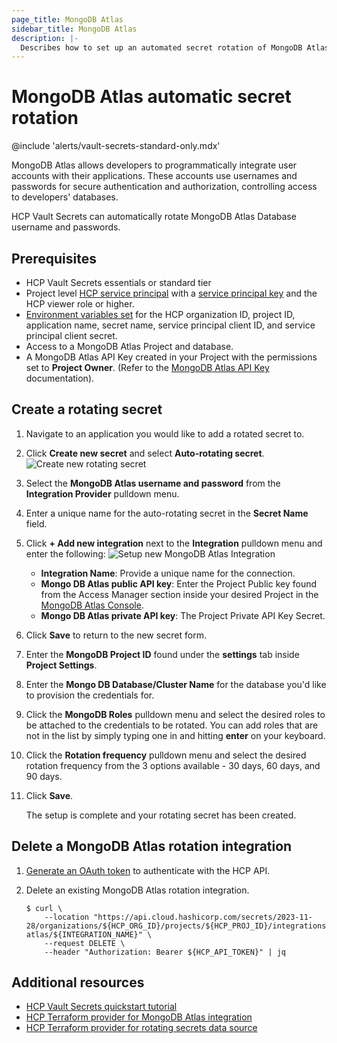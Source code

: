 ```yaml
---
page_title: MongoDB Atlas
sidebar_title: MongoDB Atlas
description: |-
  Describes how to set up an automated secret rotation of MongoDB Atlas database credentials.
---
```


# MongoDB Atlas automatic secret rotation

@include 'alerts/vault-secrets-standard-only.mdx'

MongoDB Atlas allows developers to programmatically integrate user accounts with
their applications. These accounts use usernames and passwords for secure
authentication and authorization, controlling access to developers' databases.

HCP Vault Secrets can automatically rotate MongoDB Atlas Database username and
passwords.

## Prerequisites

- HCP Vault Secrets essentials or standard tier
- Project level [HCP service
  principal](/hcp/docs/hcp/iam/service-principal) with a [service
  principal
  key](/hcp/docs/hcp/iam/service-principal#generate-a-service-principal-key)
  and the HCP viewer role or higher.
- [Environment variables set](/hcp/docs/vault-secrets/retrieve-hcp-api-token) for the HCP organization ID, project ID, application
  name, secret name, service principal client ID, and service principal client secret.
- Access to a MongoDB Atlas Project and database.
- A MongoDB Atlas API Key created in your Project with the permissions set to
  **Project Owner**. (Refer to the [MongoDB Atlas API
  Key](https://www.mongodb.com/docs/atlas/configure-api-access-project/)
  documentation).

## Create a rotating secret

1. Navigate to an application you would like to add a rotated secret to.

1. Click **Create new secret** and select **Auto-rotating secret**.
   ![Create new rotating secret](/img/docs/vault-secrets/create-new-rotating-secret.png)

1. Select the **MongoDB Atlas username and password** from the **Integration Provider** pulldown menu.

1. Enter a unique name for the auto-rotating secret in the **Secret Name** field.

1. Click **+ Add new integration** next to the **Integration** pulldown menu and enter the
   following:
   ![Setup new MongoDB Atlas Integration](/img/docs/vault-secrets/mongodbatlas-integration-configure.png)

   - **Integration Name**: Provide a unique name for the connection.
   - **Mongo DB Atlas public API key**: Enter the Project Public key found from the Access Manager section inside your desired Project in the [MongoDB Atlas Console](https://account.mongodb.com/account/login).
   - **Mongo DB Atlas private API key**: The Project Private API Key Secret.

1. Click **Save** to return to the new secret form.

2. Enter the **MongoDB Project ID** found under the **settings** tab inside **Project Settings**.

3. Enter the **Mongo DB Database/Cluster Name** for the database you'd like to provision the credentials for.

4. Click the **MongoDB Roles** pulldown menu and select the desired roles to be attached to the credentials to be rotated. You can add roles that are not in the list by simply typing one in and hitting **enter** on your keyboard.

1. Click the **Rotation frequency** pulldown menu and select the desired
   rotation frequency from the 3 options available - 30 days, 60 days, and 90 days.

1. Click **Save**.

   The setup is complete and your rotating secret has been created.

## Delete a MongoDB Atlas rotation integration

1. [Generate an OAuth token](/hcp/docs/vault-secrets/retrieve-hcp-api-token) to
   authenticate with the HCP API.

1. Delete an existing MongoDB Atlas rotation integration.

   ```shell-session
   $ curl \
       --location "https://api.cloud.hashicorp.com/secrets/2023-11-28/organizations/${HCP_ORG_ID}/projects/${HCP_PROJ_ID}/integrations/rotation/mongodb-atlas/${INTEGRATION_NAME}" \
       --request DELETE \
       --header "Authorization: Bearer ${HCP_API_TOKEN}" | jq
   ```

## Additional resources

- [HCP Vault Secrets quickstart tutorial](/hcp/tutorials/get-started-hcp-vault-secrets)
- [HCP Terraform provider for MongoDB Atlas integration](https://registry.terraform.io/providers/hashicorp/hcp/latest/docs/resources/vault_secrets_integration_mongodbatlas)
- [HCP Terraform provider for rotating secrets data source](https://registry.terraform.io/providers/hashicorp/hcp/latest/docs/data-sources/vault_secrets_rotating_secret)